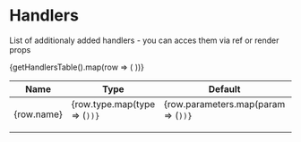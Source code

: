 

<Meta title="Docs/Handlers" />

# Handlers

List of additionaly added handlers - you can acces them via ref or render props

<table className="handlers-table">
  <thead>
    <tr>
      <th>
        Name
      </th>
      <th>
        Type
      </th>
      <th>
        Default
      </th>
      <th>
        Description
      </th>
    </tr>
  </thead>
  <tbody>
    {getHandlersTable().map(row => (
      <tr className={row.isObjectRow ? "is-object-row" : ""}>
        <td>
          {row.name}
        </td>
        <td>
          {row.type.map(type => (<Code code={type} />))}
        </td>
        <td>
          {row.parameters.map(param => (<Code code={param} />))}
        </td>
        <td>
          {row.description}
        </td>
      </tr>
    ))}
  </tbody>

</table>
